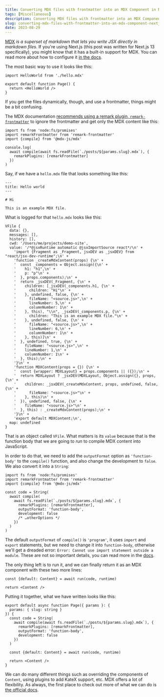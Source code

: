 ```yaml
---
title: Converting MDX files with frontmatter into an MDX Component in Next.js 13
tags: [Miscellaneous]
description: Converting MDX files with frontmatter into an MDX Component in Next.js 13.
slug: converting-mdx-files-with-frontmatter-into-an-mdx-component-nextjs-13
date: 2023-08-29
---
```


[MDX](https://mdxjs.com) _is a superset of markdown that lets you write JSX directly in markdown files_.
If you're using Next.js (this post was written for Next.js 13 specifically), you might know that it has a built-in support for MDX. You can read more about how to configure it [in the docs](https://nextjs.org/docs/app/building-your-application/configuring/mdx).

The most basic way to use it looks like this:

```tsx
import HelloWorld from './hello.mdx'

export default function Page() {
  return <HelloWorld />
}
```

If you get the files dynamically, though, and use a frontmatter, things might be a bit confusing.

The MDX documentation [recommends using a remark plugin, `remark-frontmatter`](https://mdxjs.com/guides/frontmatter/) to ignore the frontmatter and get only the MDX content like this:

```tsx
import fs from 'node:fs/promises'
import remarkFrontmatter from 'remark-frontmatter'
import {compile} from '@mdx-js/mdx'

console.log(
  await compile(await fs.readFile(`./posts/${params.slug}.mdx`), {
    remarkPlugins: [remarkFrontmatter]
  })
)
```

Say, if we have a `hello.mdx` file that looks something like this:

```mdx
---
title: Hello world
---

# Hi

This is an example MDX file.

```

What is logged for that `hello.mdx` looks like this:

```
VFile {
  data: {},
  messages: [],
  history: [],
  cwd: '/Users/me/projects/demo-site',
  value: '/*@jsxRuntime automatic @jsxImportSource react*/\n' +
    'import {Fragment as _Fragment, jsxDEV as _jsxDEV} from "react/jsx-dev-runtime";\n' +
    'function _createMdxContent(props) {\n' +
    '  const _components = Object.assign({\n' +
    '    h1: "h1",\n' +
    '    p: "p"\n' +
    '  }, props.components);\n' +
    '  return _jsxDEV(_Fragment, {\n' +
    '    children: [_jsxDEV(_components.h1, {\n' +
    '      children: "Hi"\n' +
    '    }, undefined, false, {\n' +
    '      fileName: "<source.js>",\n' +
    '      lineNumber: 5,\n' +
    '      columnNumber: 1\n' +
    '    }, this), "\\n", _jsxDEV(_components.p, {\n' +
    '      children: "This is an example MDX file."\n' +
    '    }, undefined, false, {\n' +
    '      fileName: "<source.js>",\n' +
    '      lineNumber: 6,\n' +
    '      columnNumber: 1\n' +
    '    }, this)]\n' +
    '  }, undefined, true, {\n' +
    '    fileName: "<source.js>",\n' +
    '    lineNumber: 1,\n' +
    '    columnNumber: 1\n' +
    '  }, this);\n' +
    '}\n' +
    'function MDXContent(props = {}) {\n' +
    '  const {wrapper: MDXLayout} = props.components || ({});\n' +
    '  return MDXLayout ? _jsxDEV(MDXLayout, Object.assign({}, props, {\n' +
    '    children: _jsxDEV(_createMdxContent, props, undefined, false, {\n' +
    '      fileName: "<source.js>"\n' +
    '    }, this)\n' +
    '  }), undefined, false, {\n' +
    '    fileName: "<source.js>"\n' +
    '  }, this) : _createMdxContent(props);\n' +
    '}\n' +
    'export default MDXContent;\n',
  map: undefined
}
```

That is an object called `VFile`. 
What matters is its `value` because that is the function body that we are going to _run_ to compile MDX content into JavaScript.

In order to do that, we need to add the `outputFormat` option as `'function-body'` to the `compile()` function, and also change the development to `false`. We also convert it into a `String`:

```tsx
import fs from 'node:fs/promises'
import remarkFrontmatter from 'remark-frontmatter'
import {compile} from '@mdx-js/mdx'

const code = String(
  await compile(
    await fs.readFile(`./posts/${params.slug}.mdx`, {
      remarkPlugins: [remarkFrontmatter],
      outputFormat: 'function-body',
      development: false
      /* …otherOptions */
    })
  )
)
```

The default `outputFormat` of `compile()` is `'program'`, it uses `import` and `export` statements, but we need to change it into `function-body`, otherwise we'll get a dreaded error: `Error: Cannot use import statement outside a module`.
These are not so important details, you can read more in the [docs](https://mdxjs.com/packages/mdx/#optionsoutputformat).

The only thing left is to run it, and we can finally return it as an MDX component with these two more lines:

```tsx
const {default: Content} = await run(code, runtime)

return <Content />
```

Putting it together, what we have written looks like this:

```blog/[slug]/page.tsx
export default async function Page({ params }: {
  params: { slug: string }
}) {
  const code = String(
    await compile(await fs.readFile(`./posts/${params.slug}.mdx`), {
      remarkPlugins: [remarkFrontmatter],
      outputFormat: 'function-body',
      development: false
    })
  )

  const {default: Content} = await run(code, runtime)

  return <Content />
}
```

We can do many different things such as overriding the components of `Content`, using plugins to add KateX support, etc. MDX offers a lot of flexibility. 
As always, the first place to check out more of what we can do is [the official docs](https://mdxjs.com/docs/).
